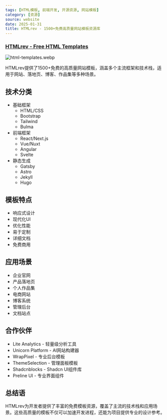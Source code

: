 ```yaml
---
tags: [HTML模板, 前端开发, 开源资源, 网站模板]
category: [资源]
source: website
date: 2025-01-31
title: HTMLrev - 1500+免费高质量网站模板资源库
---
```


### [HTMLrev - Free HTML Templates](https://htmlrev.com/)

![html-templates.webp](https://img.mengpeng.tech/i/2025/02/07/67a5f130f23d2.webp)

HTMLrev提供了1500+免费的高质量网站模板，涵盖多个主流框架和技术栈，适用于网站、落地页、博客、作品集等多种场景。

## 技术分类

- 基础框架
  - HTML/CSS
  - Bootstrap
  - Tailwind
  - Bulma
- 前端框架
  - React/Next.js
  - Vue/Nuxt
  - Angular
  - Svelte
- 静态生成
  - Gatsby
  - Astro
  - Jekyll
  - Hugo

## 模板特点

- 响应式设计
- 现代化UI
- 优化性能
- 易于定制
- 详细文档
- 免费商用

## 应用场景

- 企业官网
- 产品落地页
- 个人作品集
- 电商网站
- 博客系统
- 管理后台
- 文档站点

## 合作伙伴

- Lite Analytics - 轻量级分析工具
- Unicorn Platform - AI网站构建器
- WrapPixel - 专业后台模板
- ThemeSelection - 管理面板模板
- Shadcnblocks - Shadcn UI组件库
- Preline UI - 专业界面组件

## 总结语

HTMLrev为开发者提供了丰富的免费模板资源，覆盖了主流的技术栈和应用场景。这些高质量的模板不仅可以加速开发进程，还能为项目提供专业的设计参考。 